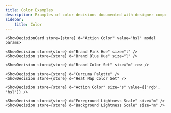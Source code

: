 ```yaml
---
title: Color Examples
description: Examples of color decisions documented with designer components.
sidebar:
    title: Color
---
```





```mdx
<ShowDecisionCard store={store} d="Action Color" value="hsl" model params>
```

<div>
    <ShowDecisionCard store={store} d="Action Color" value="hsl" model params />
</div>

```mdx
<ShowDecision store={store} d="Brand Pink Hue" size="l" />
<ShowDecision store={store} d="Brand Blue Hue" size="l" />
```

<CardGrid>
    <ShowDecision store={store} d="Brand Pink Hue" size="l" />
    <ShowDecision store={store} d="Brand Blue Hue" size="l" />
</CardGrid>

```mdx
<ShowDecision store={store} d="Brand Color Set" size="m" row />
```

<FlexRow vpad>
    <ShowDecision store={store} d="Brand Color Set" size="m" row />
</FlexRow>

```mdx
<ShowDecision store={store} d="Curcuma Palette" />
<ShowDecision store={store} d="Heat Map Color Set" />
```

<CardGrid>
    <ShowDecision store={store} d="Curcuma Palette" />
    <ShowDecision store={store} d="Heat Map Color Set" />
</CardGrid>

```mdx
<ShowDecision store={store} d="Action Color" size="s" value={['rgb', 'hsl']} />
```

<CardGrid>
    <ShowDecision store={store} d="Action Color" size="s" value={['rgb', 'hsl']} />
</CardGrid>

```mdx
<ShowDecision store={store} d="Foreground Lightness Scale" size="m" />
<ShowDecision store={store} d="Background Lightness Scale" size="m" />
```

<CardGrid>
    <ShowDecision store={store} d="Foreground Lightness Scale" size="m" />
    <ShowDecision store={store} d="Background Lightness Scale" size="m" />
</CardGrid>
